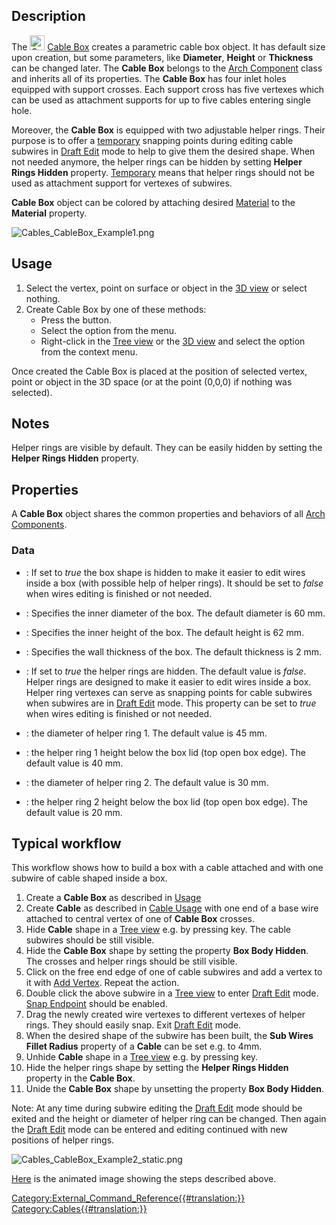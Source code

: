 <languages/>

{{Docnav
|[[Cables_Cable|Cable]]
|[[Cables_CableConnector|Cable Connector]]
|[[Cables_Workbench|Cables]]
|IconL=Cables_Cable.svg
|IconR=Cables_CableConnector.svg
|IconC=Cables_workbench_icon.svg
}}

{{GuiCommand
|Name=Cables CableBox
|MenuLocation=Cables → Cable Box
|Workbenches=[[Cables_Workbench|Cables]]
|Shortcut=
|Version=1.0
|SeeAlso=[[Cables_Cable|Cables Cable]], [[Cables_CableConnector|Cables CableConnector]]
}}

==Description==

The [[Image:Cables_CableBox.svg|24px]] [[Cables_CableBox|Cable Box]] creates a parametric cable box object. It has default size upon creation, but some parameters, like '''Diameter''', '''Height''' or '''Thickness''' can be changed later. The '''Cable Box''' belongs to the [[Arch_Component|Arch Component]] class and inherits all of its properties. The '''Cable Box''' has four inlet holes equipped with support crosses. Each support cross has five vertexes which can be used as attachment supports for up to five cables entering single hole.

Moreover, the '''Cable Box''' is equipped with two adjustable helper rings. Their purpose is to offer a <u>temporary</u> snapping points during editing cable subwires in [[Draft_Edit|Draft Edit]] mode to help to give them the desired shape. When not needed anymore, the helper rings can be hidden by setting '''Helper Rings Hidden''' property. <u>Temporary</u> means that helper rings should not be used as attachment support for vertexes of subwires.

'''Cable Box''' object can be colored by attaching desired [[Arch_SetMaterial|Material]] to the '''Material''' property.

[[Image:Cables_CableBox_Example1.png]]
{{Caption|Example of the default Cable Box:<br/>There are visible support crosses inside holes and helper rings inside a box.}}

==Usage==

# Select the vertex, point on surface or object in the [[3D_view|3D view]] or select nothing.
# Create Cable Box by one of these methods:
#* Press the {{Button|[[Image:Cables_CableBox.svg|16px]] [[Cables_CableBox|Cable Box]]}} button.
#* Select the {{MenuCommand|Cables → [[Image:Cables_CableBox.svg|16px]] Cable Box}} option from the menu.
#* Right-click in the [[Tree_view|Tree view]] or the [[3D_view|3D view]] and select the {{MenuCommand|Cables → [[Image:Cables_CableBox.svg|16px]] Cable Box}} option from the context menu.

Once created the Cable Box is placed at the position of selected vertex, point or object in the 3D space (or at the point (0,0,0) if nothing was selected).

==Notes==

Helper rings are visible by default. They can be easily hidden by setting the '''Helper Rings Hidden''' property.

==Properties==

A '''Cable Box''' object shares the common properties and behaviors of all [[Arch_Component|Arch Components]].

===Data===

{{TitleProperty|Cable Box}}

* {{PropertyData|Box Body Hidden|Bool}}: If set to ''true'' the box shape is hidden to make it easier to edit wires inside a box (with possible help of helper rings). It should be set to ''false'' when wires editing is finished or not needed.
* {{PropertyData|Diameter|Length}}: Specifies the inner diameter of the box. The default diameter is 60 mm.
* {{PropertyData|Height|Length}}: Specifies the inner height of the box. The default height is 62 mm.
* {{PropertyData|Thickness|Length}}: Specifies the wall thickness of the box. The default thickness is 2 mm.

{{TitleProperty|Cable Box Helpers}}

* {{PropertyData|Helper Rings Hidden|Bool}}: If set to ''true'' the helper rings are hidden. The default value is ''false''. Helper rings are designed to make it easier to edit wires inside a box. Helper ring vertexes can serve as snapping points for cable subwires when subwires are in [[Draft_Edit|Draft Edit]] mode. This property can be set to ''true'' when wires editing is finished or not needed.
* {{PropertyData|Ring 1 Diameter|Length}}: the diameter of helper ring 1. The default value is 45 mm.
* {{PropertyData|Ring 1 Height|Length}}: the helper ring 1 height below the box lid (top open box edge). The default value is 40 mm.
* {{PropertyData|Ring 2 Diameter|Length}}: the diameter of helper ring 2. The default value is 30 mm.
* {{PropertyData|Ring 2 Height|Length}}: the helper ring 2 height below the box lid (top open box edge). The default value is 20 mm.

==Typical workflow==

This workflow shows how to build a box with a cable attached and with one subwire of cable shaped inside a box.

# Create a '''Cable Box''' as described in [[#Usage|Usage]]
# Create '''Cable''' as described in [[Cables_Cable#Usage| Cable Usage]] with one end of a base wire attached to central vertex of one of '''Cable Box''' crosses.
# Hide '''Cable''' shape in a [[Tree_view|Tree view]] e.g. by pressing {{KEY|SPACE}} key. The cable subwires should be still visible.
# Hide the '''Cable Box''' shape by setting the property '''Box Body Hidden'''. The crosses and helper rings should be still visible.
# Click on the free end edge of one of cable subwires and add a vertex to it with [[Cables_AddVertex|Add Vertex]]. Repeat the action.
# Double click the above subwire in a [[Tree_view|Tree view]] to enter [[Draft_Edit|Draft Edit]] mode. [[Draft_Snap_Endpoint|Snap Endpoint]] should be enabled.
# Drag the newly created wire vertexes to different vertexes of helper rings. They should easily snap. Exit [[Draft_Edit|Draft Edit]] mode.
# When the desired shape of the subwire has been built, the '''Sub Wires Fillet Radius''' property of a '''Cable''' can be set e.g. to 4mm.
# Unhide '''Cable''' shape in a [[Tree_view|Tree view]] e.g. by pressing {{KEY|SPACE}} key.
# Hide the helper rings shape by setting the '''Helper Rings Hidden''' property in the '''Cable Box'''.
# Unide the '''Cable Box''' shape by unsetting the property '''Box Body Hidden'''.

Note: At any time during subwire editing the [[Draft_Edit|Draft Edit]] mode should be exited and the height or diameter of helper ring can be changed. Then again the [[Draft_Edit|Draft Edit]] mode can be entered and editing continued with new positions of helper rings.

[[Image:Cables_CableBox_Example2_static.png]]
{{Caption|Example of cable subwire shaped inside Cable Box.}}

[[Cables_Example3_CableBox|Here]] is the animated image showing the steps described above.


{{Docnav
|[[Cables_Cable|Cable]]
|[[Cables_CableConnector|Cable Connector]]
|[[Cables_Workbench|Cables]]
|IconL=Cables_Cable.svg
|IconR=Cables_CableConnector.svg
|IconC=Cables_workbench_icon.svg
}}

[[Category:External_Command_Reference{{#translation:}}]]
[[Category:Cables{{#translation:}}]]
